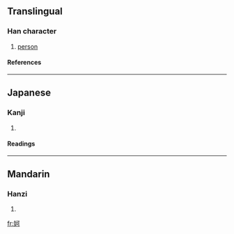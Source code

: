 ==Translingual==
===Han character===
{{Han char|rn=38|rad=女|as=05|sn=8|four=|canj=女一弓口 (VMNR)}}
# [[person]]
====References====
{{Han ref|kx=0257.270|dkj=06137|dj=0522.220|hdz=21035.050|uh=59B8|ud=22968}}
----
==Japanese==
===Kanji===
{{ja-kanji|grade=|rs=女05}}
# {{defn|Japanese}} 
====Readings====
{{ja-readings|on=[[あ]] (a)|kun=}}
----
==Mandarin==
===Hanzi===
{{cmn-hanzi|pin=[[ē]] (e1)|wg=o<sup>1</sup>}}
# {{defn|Mandarin}}

[[fr:妸]]